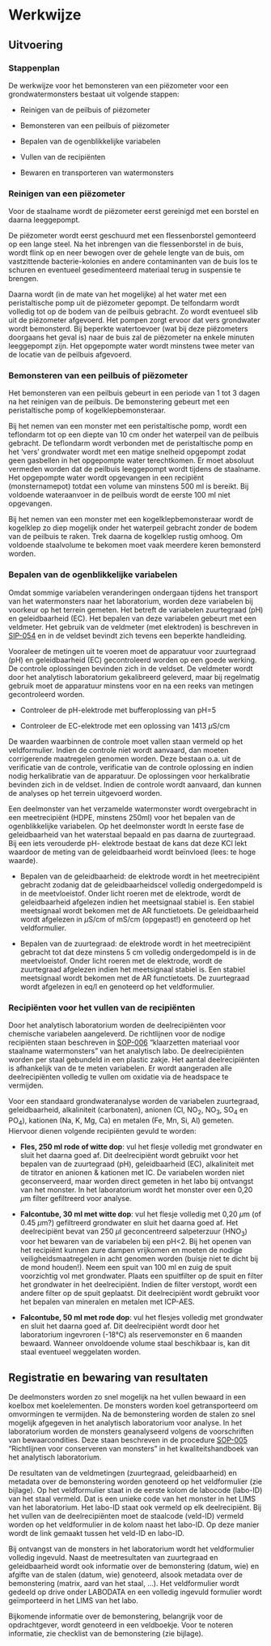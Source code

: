 # Werkwijze

## Uitvoering

```{=html}
<!--
Gedetailleerde omschrijving van alle stappen die doorlopen moeten worden om het protocol uit te voeren.
Subtitels gebruiken om elke stap te omschrijven.
-->
```
### Stappenplan

De werkwijze voor het bemonsteren van een piëzometer voor een grondwatermonsters bestaat uit volgende stappen:

-   Reinigen van de peilbuis of piëzometer

-   Bemonsteren van een peilbuis of piëzometer

-   Bepalen van de ogenblikkelijke variabelen

-   Vullen van de recipiënten

-   Bewaren en transporteren van watermonsters

### Reinigen van een piëzometer

Voor de staalname wordt de piëzometer eerst gereinigd met een borstel en daarna leeggepompt.

De piëzometer wordt eerst geschuurd met een flessenborstel gemonteerd op een lange steel.
Na het inbrengen van die flessenborstel in de buis, wordt flink op en neer bewogen over de gehele lengte van de buis, om vastzittende bacterie-kolonies en andere contaminanten van de buis los te schuren en eventueel gesedimenteerd materiaal terug in suspensie te brengen.

Daarna wordt (in de mate van het mogelijke) al het water met een peristaltische pomp uit de piëzometer gepompt.
De telfondarm wordt volledig tot op de bodem van de peilbuis gebracht.
Zo wordt eventueel slib uit de piëzometer afgevoerd.
Het pompen zorgt ervoor dat vers grondwater wordt bemonsterd.
Bij beperkte watertoevoer (wat bij deze piëzometers doorgaans het geval is) naar de buis zal de piëzometer na enkele minuten leeggepompt zijn.
Het opgepompte water wordt minstens twee meter van de locatie van de peilbuis afgevoerd.

<!-- ?Iets over de snelheid van leegpompen toe te voegen ? -->

### Bemonsteren van een peilbuis of piëzometer

Het bemonsteren van een peilbuis gebeurt in een periode van 1 tot 3 dagen na het reinigen van de peilbuis.
De bemonstering gebeurt met een peristaltische pomp of kogelklepbemonsteraar.

Bij het nemen van een monster met een peristaltische pomp, wordt een teflondarm tot op een diepte van 10 cm onder het waterpeil van de peilbuis gebracht.
De teflondarm wordt verbonden met de peristaltische pomp en het 'vers' grondwater wordt met een matige snelheid opgepompt zodat geen gasbellen in het opgepompte water terechtkomen.
Er moet absoluut vermeden worden dat de peilbuis leeggepompt wordt tijdens de staalname.
Het opgepompte water wordt opgevangen in een recipiënt (monsternamepot) totdat een volume van minstens 500 ml is bereikt.
Bij voldoende wateraanvoer in de peilbuis wordt de eerste 100 ml niet opgevangen.

<!-- Parametrisatie van deze cijfers zinvol / nodig? Je kan aangeven dat deze cijfers de INBO defaultwaarden zijn, maar dat daar in projectspecifieke context van kan afgeweken worden als dat nodig is. -->

Bij het nemen van een monster met een kogelklepbemonsteraar wordt de kogelklep zo diep mogelijk onder het waterpeil gebracht zonder de bodem van de peilbuis te raken.
Trek daarna de kogelklep rustig omhoog.
Om voldoende staalvolume te bekomen moet vaak meerdere keren bemonsterd worden.

### Bepalen van de ogenblikkelijke variabelen

Omdat sommige variabelen veranderingen ondergaan tijdens het transport van het watermonsters naar het laboratorium, worden deze variabelen bij voorkeur op het terrein gemeten.
Het betreft de variabelen zuurtegraad (pH) en geleidbaarheid (EC).
Het bepalen van deze variabelen gebeurt met een veldmeter.
Het gebruik van de veldmeter (met elektroden) is beschreven in [SIP-054](https://sites.google.com/inbo.be/veldprotocollen/standaard-instrument-procedures-sip) en in de veldset bevindt zich tevens een beperkte handleiding.

Vooraleer de metingen uit te voeren moet de apparatuur voor zuurtegraad (pH) en geleidbaarheid (EC) gecontroleerd worden op een goede werking.
De controle oplossingen bevinden zich in de veldset.
De veldmeter wordt door het analytisch laboratorium gekalibreerd geleverd, maar bij regelmatig gebruik moet de apparatuur minstens voor en na een reeks van metingen gecontroleerd worden.

-   Controleer de pH-elektrode met bufferoplossing van pH=5

-   Controleer de EC-elektrode met een oplossing van 1413 $\mu$S/cm

De waarden waarbinnen de controle moet vallen staan vermeld op het veldformulier.
Indien de controle niet wordt aanvaard, dan moeten corrigerende maatregelen genomen worden.
Deze bestaan o.a.
uit de verificatie van de controle, verificatie van de controle oplossing en indien nodig herkalibratie van de apparatuur.
De oplossingen voor herkalibratie bevinden zich in de veldset.
Indien de controle wordt aanvaard, dan kunnen de analyses op het terrein uitgevoerd worden.

Een deelmonster van het verzamelde watermonster wordt overgebracht in een meetrecipiënt (HDPE, minstens 250ml) voor het bepalen van de ogenblikkelijke variabelen.
Op het deelmonster wordt In eerste fase de geleidbaarheid van het waterstaal bepaald en pas daarna de zuurtegraad.
Bij een iets verouderde pH- elektrode bestaat de kans dat deze KCl lekt waardoor de meting van de geleidbaarheid wordt beïnvloed (lees: te hoge waarde).

-   Bepalen van de geleidbaarheid: de elektrode wordt in het meetrecipiënt gebracht zodanig dat de geleidbaarheidscel volledig ondergedompeld is in de meetvloeistof.
    Onder licht roeren met de elektrode, wordt de geleidbaarheid afgelezen indien het meetsignaal stabiel is.
    Een stabiel meetsignaal wordt bekomen met de AR functietoets.
    De geleidbaarheid wordt afgelezen in $\mu$S/cm of mS/cm (opgepast!) en genoteerd op het veldformulier.

-   Bepalen van de zuurtegraad: de elektrode wordt in het meetrecipiënt gebracht tot dat deze minstens 5 cm volledig ondergedompeld is in de meetvloeistof.
    Onder licht roeren met de elektrode, wordt de zuurtegraad afgelezen indien het meetsignaal stabiel is.
    Een stabiel meetsignaal wordt bekomen met de AR functietoets.
    De zuurtegraad wordt afgelezen in eq/l en genoteerd op het veldformulier.

### Recipiënten voor het vullen van de recipiënten

Door het analytisch laboratorium worden de deelrecipiënten voor chemische variabelen aangeleverd.
De richtlijnen voor de nodige recipiënten staan beschreven in [SOP-006](https://sites.google.com/inbo.be/veldprotocollen/standaard-veld-procedures-svp/0-generiek) "klaarzetten materiaal voor staalname watermonsters" van het analytisch labo.
De deelrecipiënten worden per staal gebundeld in een plastic zakje.
Het aantal deelrecipiënten is afhankelijk van de te meten variabelen.
Er wordt aangeraden alle deelrecipiënten volledig te vullen om oxidatie via de headspace te vermijden.

Voor een standaard grondwateranalyse worden de variabelen zuurtegraad, geleidbaarheid, alkaliniteit (carbonaten), anionen (Cl, NO~2~, NO~3~, SO~4~ en PO~4~), kationen (Na, K, Mg, Ca) en metalen (Fe, Mn, Si, Al) gemeten.
Hiervoor dienen volgende recipiënten gevuld te worden:

-   **Fles, 250 ml rode of witte dop**: vul het flesje volledig met grondwater en sluit het daarna goed af.
    Dit deelrecipiënt wordt gebruikt voor het bepalen van de zuurtegraad (pH), geleidbaarheid (EC), alkaliniteit met de titrator en anionen & kationen met IC.
    De variabelen worden niet geconserveerd, maar worden direct gemeten in het labo bij ontvangst van het monster.
    In het laboratorium wordt het monster over een 0,20 $\mu$m filter gefiltreerd voor analyse.

-   **Falcontube, 30 ml met witte dop**: vul het flesje volledig met 0,20 $\mu$m (of 0.45 $\mu$m?) gefiltreerd grondwater en sluit het daarna goed af.
    Het deelrecipiënt bevat van 250 $\mu$l geconcentreerd salpeterzuur (HNO~3~) voor het bewaren van de variabelen bij een pH\<2.
    Bij het openen van het recipiënt kunnen zure dampen vrijkomen en moeten de nodige veiligheidsmaatregelen in acht genomen worden (buisje niet te dicht bij de mond houden!).
    Neem een spuit van 100 ml en zuig de spuit voorzichtig vol met grondwater.
    Plaats een spuitfilter op de spuit en filter het grondwater in het deelrecipiënt.
    Indien de filter verstopt, wordt een andere filter op de spuit geplaatst.
    Dit deelrecipiënt wordt gebruikt voor het bepalen van mineralen en metalen met ICP-AES.

-   **Falcontube, 50 ml met rode dop**: vul het flesjes volledig met grondwater en sluit het daarna goed af.
    Dit deelrecipiënt wordt door het laboratorium ingevroren (-18°C) als reservemonster en 6 maanden bewaard.
    Wanneer onvoldoende volume staal beschikbaar is, kan dit staal eventueel weggelaten worden.

## Registratie en bewaring van resultaten

```{=html}
<!--
Opsomming van alle resultaten die bekomen worden na de uitvoering van het protocol en hoe die resultaten geregistreerd, bewaard of opgeslagen moeten worden.
Voor metingen of observaties: verwijs naar invulformulier (met versienummer; invulformulier toevoegen in bijlage; eventueel bepaalde zaken van invulformulier verduidelijken) en/of naar apparatuur en/of softwareprogramma indien gegevens digitaal worden ingevoerd (verwijs naar sip (standard instrument protocol, <protocol-code>-YYYY.NN) indien beschikbaar; indien geen sip beschikbaar, geef de nodige instructies om gegevens op gepaste wijzen in te kunnen geven).
Voor staalnames: geef aan hoe de stalen bewaard, gelabeld en vervoerd moeten worden.
Geef aan of de stalen voorbehandeld moeten worden.
Voor digitale foto’s en/of andere digitale bestanden: geef aan hoe en waar deze bestanden moeten worden opgeslagen.
Geef eventueel aan welke bestandsnamen aan de bestanden moeten gegeven worden.
-->
```
De deelmonsters worden zo snel mogelijk na het vullen bewaard in een koelbox met koelelementen.
De monsters worden koel getransporteerd om omvormingen te vermijden.
Na de bemonstering worden de stalen zo snel mogelijk afgegeven in het analytisch laboratorium voor analyse.
In het laboratorium worden de monsters geanalyseerd volgens de voorschriften van bewaarcondities.
Deze staan beschreven in de procedure [SOP-005](https://sites.google.com/inbo.be/veldprotocollen/standaard-veld-procedures-svp/0-generiek) "Richtlijnen voor conserveren van monsters" in het kwaliteitshandboek van het analytisch laboratorium.

De resultaten van de veldmetingen (zuurtegraad, geleidbaarheid) en metadata over de bemonstering worden genoteerd op het veldformulier (zie bijlage).
Op het veldformulier staat in de eerste kolom de labocode (labo-ID) van het staal vermeld.
Dat is een unieke code van het monster in het LIMS van het laboratorium.
Het labo-ID staat ook vermeld op elk deelrecipiënt.
Bij het vullen van de deelrecipiënten moet de staalcode (veld-ID) vermeld worden op het veldformulier in de kolom naast het labo-ID.
Op deze manier wordt de link gemaakt tussen het veld-ID en labo-ID.

Bij ontvangst van de monsters in het laboratorium wordt het veldformulier volledig ingevuld.
Naast de meetresultaten van zuurtegraad en geleidbaarheid wordt ook informatie over de bemonstering (datum, wie) en afgifte van de stalen (datum, wie) genoteerd, alsook metadata over de bemonstering (matrix, aard van het staal, ...).
Het veldformulier wordt gedeeld op drive onder LABODATA en een volledig ingevuld formulier wordt geïmporteerd in het LIMS van het labo.

Bijkomende informatie over de bemonstering, belangrijk voor de opdrachtgever, wordt genoteerd in een veldboekje.
Voor te noteren informatie, zie checklist van de bemonstering (zie bijlage).

